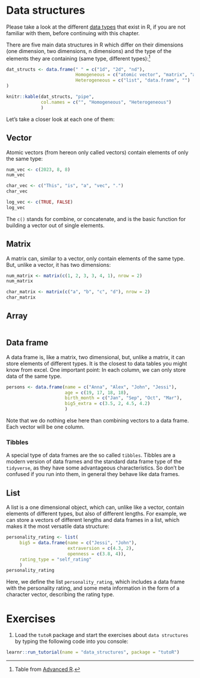 # Data structures

Please take a look at the different [data types](data_types.qmd) that exist in R, if you are not familiar with them, before continuing with this chapter.

There are five main data structures in R which differ on their dimensions (one dimension, two dimensions, n dimensions) and the type of the elements they are containing (same type, different types):[^data_structures-1]

[^data_structures-1]: Table from [Advanced R](http://adv-r.had.co.nz/Data-structures.html).

```r
dat_structs <- data.frame(" " = c("1d", "2d", "nd"),
                          Homogeneous = c("atomic vector", "matrix", "array"), 
                          Heterogeneous = c("list", "data.frame", "")
)

knitr::kable(dat_structs, "pipe",
             col.names = c("", "Homogeneous", "Heterogeneous")
             ) 

```

Let's take a closer look at each one of them:

## Vector

Atomic vectors (from hereon only called vectors) contain elements of only the same type:

```r
num_vec <- c(2023, 8, 8)
num_vec

char_vec <- c("This", "is", "a", "vec", ".")
char_vec

log_vec <- c(TRUE, FALSE)
log_vec
```

The `c()` stands for combine, or concatenate, and is the basic function for building a vector out of single elements.

## Matrix

A matrix can, similar to a vector, only contain elements of the same type. But, unlike a vector, it has two dimensions:

```r
num_matrix <- matrix(c(1, 2, 3, 3, 4, 1), nrow = 2)
num_matrix

char_matrix <- matrix(c("a", "b", "c", "d"), nrow = 2)
char_matrix
```

## Array

```r

```

## Data frame

A data frame is, like a matrix, two dimensional, but, unlike a matrix, it can store elements of different types. It is the closest to data tables you might know from excel. One important point: In each column, we can only store data of the same type.

```r
persons <- data.frame(name = c("Anna", "Alex", "John", "Jessi"),
                      age = c(19, 17, 18, 18),
                      birth_month = c("Jan", "Sep", "Oct", "Mar"),
                      big5_extra = c(3.5, 2, 4.5, 4.2)
                      )
```

Note that we do nothing else here than combining vectors to a data frame. Each vector will be one column.

### Tibbles

A special type of data frames are the so called `tibbles`. Tibbles are a modern version of data frames and the standard data frame type of the `tidyverse`, as they have some advantageous characteristics. So don't be confused if you run into them, in general they behave like data frames.

## List

A list is a one dimensional object, which can, unlike like a vector, contain elements of different types, but also of different lengths. For example, we can store a vectors of different lengths and data frames in a list, which makes it the most versatile data structure:

```r
personality_rating <- list(
     big5 = data.frame(name = c("Jessi", "John"),
                       extraversion = c(4.3, 2), 
                       openness = c(3.8, 4)),
     rating_type = "self_rating"
     )
personality_rating
```

Here, we define the list `personality_rating`, which includes a data frame with the personality rating, and some meta information in the form of a character vector, describing the rating type.

# Exercises

1.  Load the `tutoR` package and start the exercises about `data structures` by typing the following code into you console:

```r
learnr::run_tutorial(name = "data_structures", package = "tutoR")
```
